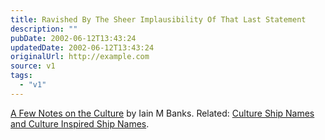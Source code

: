 ```yaml
---
title: Ravished By The Sheer Implausibility Of That Last Statement
description: ""
pubDate: 2002-06-12T13:43:24
updatedDate: 2002-06-12T13:43:24
originalUrl: http://example.com
source: v1
tags:
  - "v1"
---
```


[A Few Notes on the Culture][1] by Iain M Banks. Related: [Culture Ship Names and Culture Inspired Ship Names][2].

[1]: http://www.cs.bris.ac.uk/~stefan/culture.html "A Few Notes on the Culture by Iain M Banks"
[2]: http://homepage.mac.com/nizenberg/The_Fleet.htm "Culture Ship Names and Culture Inspired Ship Names"

